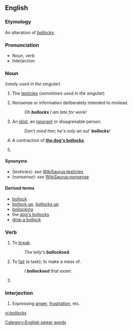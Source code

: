 ==English==
{{rfc|noun and verb senses use very non-standard formatting I'm not certain how to fix}}

===Etymology===
An alteration of ''[[ballocks]]''.

===Pronunciation===
*Noun, verb {{audio|en-uk-Bollocks1.ogg|Audio (UK)}}
*Interjection {{audio|en-uk-Bollocks2.ogg|Audio (UK)}}

===Noun===
{{en-noun|bollocks}} (''rarely used in the singular'')

# {{context|UK|vulgar}} The [[testicle]]s (''sometimes used in the singular'')
# {{context|UK|vulgar}} Nonsense or information deliberately intended to mislead.
#:''Oh '''bollocks''' I am late for work!''
# {{context|Ireland|vulgar}} An [[idiot]], an [[ignorant]] or disagreeable person.
#:''Don't mind him; he's only an oul' '''bollocks'''!''
# {{context|UK|vulgar}} A contraction of '''[[dog's bollocks|the dog's bollocks]]'''.
# {{plural of|[[bollock]]}}

====Synonyms====
*(''testicles''): ''see'' [[WikiSaurus:testicles]]
*(''nonsense''): ''see'' [[WikiSaurus:nonsense]]

====Derived terms====
*[[bollock]]
*[[bollock up]], [[bollocks up]]
*[[bollocking]]
*the [[dog's bollocks]]
*[[drop a bollock]]

===Verb===
{{en-infl-reg-sibilant|bollock|s||}}

# {{context|transitive|UK|taboo|slang}} To [[break]].
#:''The telly's '''bollocksed'''.''
# {{context|transitive|UK|taboo|slang}} To [[fail]] (a task); to make a mess of.
#:''I '''bollocksed''' that exam.''
# {{third-person singular of|[[bollock]]}}

===Interjection===
{{en-intj}}

# {{context|UK|taboo|slang}} Expressing [[anger]], [[frustration]], etc.

[[Category:English swear words]]

[[vi:bollocks]]